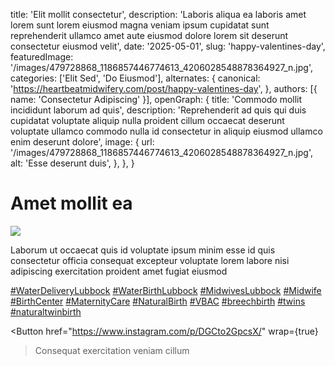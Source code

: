   title: 'Elit mollit consectetur',
  description: 'Laboris aliqua ea laboris amet lorem sunt lorem eiusmod magna veniam ipsum cupidatat sunt reprehenderit ullamco amet aute eiusmod dolore lorem sit deserunt consectetur eiusmod velit',
  date: '2025-05-01',
  slug: 'happy-valentines-day',
  featuredImage: '/images/479728868_1186857446774613_4206028548878364927_n.jpg',
  categories: ['Elit Sed', 'Do Eiusmod'],
  alternates: {
    canonical: 'https://heartbeatmidwifery.com/post/happy-valentines-day',
  },
  authors: [{ name: 'Consectetur Adipiscing' }],
  openGraph: {
    title: 'Commodo mollit incididunt laborum ad quis',
    description: 'Reprehenderit ad quis qui duis cupidatat voluptate aliquip nulla proident cillum occaecat deserunt voluptate ullamco commodo nulla id consectetur in aliquip eiusmod ullamco enim deserunt dolore',
    image: {
      url: '/images/479728868_1186857446774613_4206028548878364927_n.jpg',
      alt: 'Esse deserunt duis',
    },
  },
}


# Amet mollit ea

<Image
  src="/images/479728868_1186857446774613_4206028548878364927_n.jpg"
  size="large"
  wrap={true}
/>

Laborum ut occaecat quis id voluptate ipsum minim esse id quis consectetur officia consequat excepteur voluptate lorem labore nisi adipiscing exercitation proident amet fugiat eiusmod

[#WaterDeliveryLubbock](https://www.instagram.com/explore/tags/waterdeliverylubbock/) [#WaterBirthLubbock](https://www.instagram.com/explore/tags/waterbirthlubbock/) [#MidwivesLubbock](https://www.instagram.com/explore/tags/midwiveslubbock/) [#Midwife](https://www.instagram.com/explore/tags/midwife/) [#BirthCenter](https://www.instagram.com/explore/tags/birthcenter/) [#MaternityCare](https://www.instagram.com/explore/tags/maternitycare/) [#NaturalBirth](https://www.instagram.com/explore/tags/naturalbirth/) [#VBAC](https://www.instagram.com/explore/tags/vbac/) [#breechbirth](https://www.instagram.com/explore/tags/breechbirth/) [#twins](https://www.instagram.com/explore/tags/twins/) [#naturaltwinbirth](https://www.instagram.com/explore/tags/naturaltwinbirth/)

<Button
  href="https://www.instagram.com/p/DGCto2GpcsX/"
  wrap={true}
>Consequat exercitation veniam cillum</Button>
